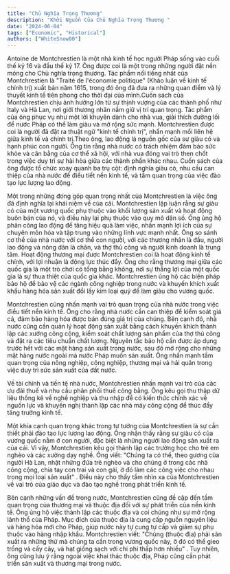 ```yaml
---
title: "Chủ Nghĩa Trọng Thương"
description: "Khởi Nguồn Của Chủ Nghĩa Trọng Thương "
date: "2024-06-04"
tags: ["Economic", "Historical"]
authors: ["WhiteSnow00"]
---
```


Antoine de Montchrestien là một nhà kinh tế học người Pháp sống vào cuối thế kỷ 16 và đầu thế kỷ 17. Ông được coi là một trong những người đặt nền móng cho Chủ nghĩa trọng thương. Tác phẩm nổi tiếng nhất của Montchrestien là "Traité de l'économie politique" (Khảo luận về kinh tế chính trị) xuất bản năm 1615, trong đó ông đã đưa ra những quan điểm và lý thuyết kinh tế tiên phong cho thời đại của mình.Cuốn sách của Montchrestien chịu ảnh hưởng lớn từ sự thịnh vượng của các thành phố như Italy và Hà Lan, nơi giới thương nhân nắm giữ vị trí quan trọng. Tác phẩm của ông phục vụ như một lời khuyên dành cho nhà vua, giải thích đường lối để nước Pháp có thể làm giàu và mở rộng sức mạnh. Montchrestien được coi là người đã đặt ra thuật ngữ "kinh tế chính trị", nhấn mạnh mối liên hệ giữa kinh tế và chính trị.Theo ông, lao động là nguồn gốc của sự giàu có và hạnh phúc con người. Ông tin rằng nhà nước có trách nhiệm đảm bảo sức khỏe và cân bằng của cơ thể xã hội, với nhà vua đóng vai trò then chốt trong việc duy trì sự hài hòa giữa các thành phần khác nhau. Cuốn sách của ông được tổ chức xoay quanh ba trụ cột: định nghĩa giàu có, nhu cầu can thiệp của nhà nước để điều tiết nền kinh tế, và tầm quan trọng của việc đào tạo lực lượng lao động.

Một trong những đóng góp quan trọng nhất của Montchrestien là việc ông đã định nghĩa lại khái niệm về của cải. Montchrestien lập luận rằng sự giàu có của một vương quốc phụ thuộc vào khối lượng sản xuất và hoạt động buôn bán của nó, và điều này lại phụ thuộc vào quy mô dân số. Ông ủng hộ phân công lao động để tăng hiệu quả làm việc, nhấn mạnh lợi ích của sự chuyên môn hóa và tập trung vào những lĩnh vực mạnh nhất. Ông so sánh cơ thể của nhà nước với cơ thể con người, với các thương nhân là đầu, người lao động và nông dân là chân, và thợ thủ công và người kinh doanh là trung tâm. Hoạt động thương mại được Montchrestien coi là hoạt động kinh tế chính, với lợi nhuận là động lực thúc đẩy. Ông cho rằng thương mại giữa các quốc gia là một trò chơi có tổng bằng không, nơi sự thắng lợi của một quốc gia là sự thua thiệt của quốc gia khác. Montchrestien ủng hộ các biện pháp bảo hộ để bảo vệ các ngành công nghiệp trong nước và khuyến khích xuất khẩu hàng hóa sản xuất đổi lấy kim loại quý để làm giàu cho vương quốc.

Montchrestien cũng nhấn mạnh vai trò quan trọng của nhà nước trong việc điều tiết nền kinh tế. Ông cho rằng nhà nước cần can thiệp để kiểm soát giá cả, đảm bảo hàng hóa được bán đúng giá trị của chúng. Bên cạnh đó, nhà nước cũng cần quản lý hoạt động sản xuất bằng cách khuyến khích thành lập các xưởng công cộng, kiểm soát chất lượng sản phẩm của thợ thủ công và đặt ra các tiêu chuẩn chất lượng. Nguyên tắc bảo hộ cần được áp dụng trước hết với các mặt hàng sản xuất trong nước, sau đó mở rộng cho những mặt hàng nước ngoài mà nước Pháp muốn sản xuất. Ông nhấn mạnh tầm quan trọng của nông nghiệp, công nghiệp, thương mại và hải quân trong việc duy trì sức sản xuất của đất nước.

Về tài chính và tiền tệ nhà nước, Montchrestien nhấn mạnh vai trò của các ưu đãi thuế và nhu cầu phân phối thuế công bằng. Ông kêu gọi thu thập dữ liệu thống kê về nghề nghiệp và thu nhập để có kiến thức chính xác về nguồn lực và khuyến nghị thành lập các nhà máy công cộng để thúc đẩy tăng trưởng kinh tế.

Một khía cạnh quan trọng khác trong tư tưởng của Montchrestien là sự cần thiết phải đào tạo lực lượng lao động. Ông nhận thấy rằng sự giàu có của vương quốc nằm ở con người, đặc biệt là những người lao động sản xuất ra của cải. Vì vậy, Montchrestien kêu gọi thành lập các trường học cho trẻ em nghèo và các xưởng dạy nghề. Ông viết: "Chúng ta có thể, theo gương của người Hà Lan, nhặt những đứa trẻ nghèo và cho chúng ở trong các nhà công cộng, chia tay con trai và con gái, ở đó làm các công việc cho nhau trong mọi loại sản xuất" . Điều này cho thấy tầm nhìn xa của Montchrestien về vai trò của giáo dục và đào tạo nghề trong phát triển kinh tế.

Bên cạnh những vấn đề trong nước, Montchrestien cũng đề cập đến tầm quan trọng của thương mại và thuộc địa đối với sự phát triển của nền kinh tế. Ông ủng hộ việc thành lập các thuộc địa và coi chúng như sự mở rộng lãnh thổ của Pháp. Mục đích của thuộc địa là cung cấp nguồn nguyên liệu và hàng hóa mới cho Pháp, giúp nước này tự cung tự cấp và giảm sự phụ thuộc vào hàng nhập khẩu. Montchrestien viết: "Chúng (thuộc địa) phải sản xuất ra những thứ mà chúng ta cần trong vương quốc này, ở đó có thể gieo trồng và cấy cây, và hạt giống sạch với chi phí thấp hơn nhiều" . Tuy nhiên, ông cũng lưu ý rằng ngoài việc khai thác thuộc địa, Pháp cũng cần phát triển sản xuất và thương mại trong nước.